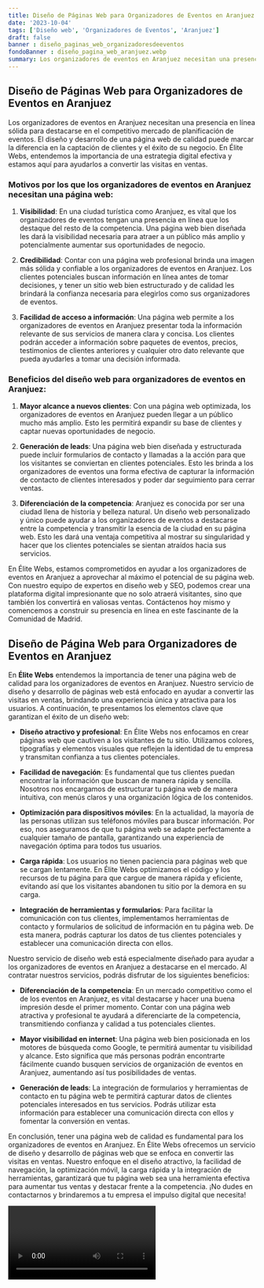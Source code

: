 ```yaml
---
title: Diseño de Páginas Web para Organizadores de Eventos en Aranjuez
date: '2023-10-04'
tags: ['Diseño web', 'Organizadores de Eventos', 'Aranjuez']
draft: false
banner : diseño_paginas_web_organizadoresdeeventos
fondoBanner : diseño_pagina_web_aranjuez.webp
summary: Los organizadores de eventos en Aranjuez necesitan una presencia en línea sólida para destacarse en el competitivo mercado de planificación de eventos. El diseño y desarrollo de una página web de calidad puede marcar la diferencia en la captación de clientes y el éxito de su negocio. En Élite Webs, entendemos la importancia de una estrategia digital efectiva y estamos aquí para ayudarlos a convertir las visitas en ventas.
---
```


## Diseño de Páginas Web para Organizadores de Eventos en Aranjuez

Los organizadores de eventos en Aranjuez necesitan una presencia en línea sólida para destacarse en el competitivo mercado de planificación de eventos. El diseño y desarrollo de una página web de calidad puede marcar la diferencia en la captación de clientes y el éxito de su negocio. En Élite Webs, entendemos la importancia de una estrategia digital efectiva y estamos aquí para ayudarlos a convertir las visitas en ventas.

### Motivos por los que los organizadores de eventos en Aranjuez necesitan una página web:

1. **Visibilidad**: En una ciudad turística como Aranjuez, es vital que los organizadores de eventos tengan una presencia en línea que los destaque del resto de la competencia. Una página web bien diseñada les dará la visibilidad necesaria para atraer a un público más amplio y potencialmente aumentar sus oportunidades de negocio.

2. **Credibilidad**: Contar con una página web profesional brinda una imagen más sólida y confiable a los organizadores de eventos en Aranjuez. Los clientes potenciales buscan información en línea antes de tomar decisiones, y tener un sitio web bien estructurado y de calidad les brindará la confianza necesaria para elegirlos como sus organizadores de eventos.

3. **Facilidad de acceso a información**: Una página web permite a los organizadores de eventos en Aranjuez presentar toda la información relevante de sus servicios de manera clara y concisa. Los clientes podrán acceder a información sobre paquetes de eventos, precios, testimonios de clientes anteriores y cualquier otro dato relevante que pueda ayudarles a tomar una decisión informada.

### Beneficios del diseño web para organizadores de eventos en Aranjuez:

1. **Mayor alcance a nuevos clientes**: Con una página web optimizada, los organizadores de eventos en Aranjuez pueden llegar a un público mucho más amplio. Esto les permitirá expandir su base de clientes y captar nuevas oportunidades de negocio.

2. **Generación de leads**: Una página web bien diseñada y estructurada puede incluir formularios de contacto y llamadas a la acción para que los visitantes se conviertan en clientes potenciales. Esto les brinda a los organizadores de eventos una forma efectiva de capturar la información de contacto de clientes interesados y poder dar seguimiento para cerrar ventas.

3. **Diferenciación de la competencia**: Aranjuez es conocida por ser una ciudad llena de historia y belleza natural. Un diseño web personalizado y único puede ayudar a los organizadores de eventos a destacarse entre la competencia y transmitir la esencia de la ciudad en su página web. Esto les dará una ventaja competitiva al mostrar su singularidad y hacer que los clientes potenciales se sientan atraídos hacia sus servicios.

En Élite Webs, estamos comprometidos en ayudar a los organizadores de eventos en Aranjuez a aprovechar al máximo el potencial de su página web. Con nuestro equipo de expertos en diseño web y SEO, podemos crear una plataforma digital impresionante que no solo atraerá visitantes, sino que también los convertirá en valiosas ventas. Contáctenos hoy mismo y comencemos a construir su presencia en línea en este fascinante de la Comunidad de Madrid.

<GifSeo />

<Cta />

## Diseño de Página Web para Organizadores de Eventos en Aranjuez

En **Élite Webs** entendemos la importancia de tener una página web de calidad para los organizadores de eventos en Aranjuez. Nuestro servicio de diseño y desarrollo de páginas web está enfocado en ayudar a convertir las visitas en ventas, brindando una experiencia única y atractiva para los usuarios. A continuación, te presentamos los elementos clave que garantizan el éxito de un diseño web:

- **Diseño atractivo y profesional**: En Élite Webs nos enfocamos en crear páginas web que cautiven a los visitantes de tu sitio. Utilizamos colores, tipografías y elementos visuales que reflejen la identidad de tu empresa y transmitan confianza a tus clientes potenciales.

- **Facilidad de navegación**: Es fundamental que tus clientes puedan encontrar la información que buscan de manera rápida y sencilla. Nosotros nos encargamos de estructurar tu página web de manera intuitiva, con menús claros y una organización lógica de los contenidos.

- **Optimización para dispositivos móviles**: En la actualidad, la mayoría de las personas utilizan sus teléfonos móviles para buscar información. Por eso, nos aseguramos de que tu página web se adapte perfectamente a cualquier tamaño de pantalla, garantizando una experiencia de navegación óptima para todos tus usuarios.

- **Carga rápida**: Los usuarios no tienen paciencia para páginas web que se cargan lentamente. En Élite Webs optimizamos el código y los recursos de tu página para que cargue de manera rápida y eficiente, evitando así que los visitantes abandonen tu sitio por la demora en su carga.

- **Integración de herramientas y formularios**: Para facilitar la comunicación con tus clientes, implementamos herramientas de contacto y formularios de solicitud de información en tu página web. De esta manera, podrás capturar los datos de tus clientes potenciales y establecer una comunicación directa con ellos.

Nuestro servicio de diseño web está especialmente diseñado para ayudar a los organizadores de eventos en Aranjuez a destacarse en el mercado. Al contratar nuestros servicios, podrás disfrutar de los siguientes beneficios:

- **Diferenciación de la competencia**: En un mercado competitivo como el de los eventos en Aranjuez, es vital destacarse y hacer una buena impresión desde el primer momento. Contar con una página web atractiva y profesional te ayudará a diferenciarte de la competencia, transmitiendo confianza y calidad a tus potenciales clientes.

- **Mayor visibilidad en internet**: Una página web bien posicionada en los motores de búsqueda como Google, te permitirá aumentar tu visibilidad y alcance. Esto significa que más personas podrán encontrarte fácilmente cuando busquen servicios de organización de eventos en Aranjuez, aumentando así tus posibilidades de ventas.

- **Generación de leads**: La integración de formularios y herramientas de contacto en tu página web te permitirá capturar datos de clientes potenciales interesados en tus servicios. Podrás utilizar esta información para establecer una comunicación directa con ellos y fomentar la conversión en ventas.

En conclusión, tener una página web de calidad es fundamental para los organizadores de eventos en Aranjuez. En Élite Webs ofrecemos un servicio de diseño y desarrollo de páginas web que se enfoca en convertir las visitas en ventas. Nuestro enfoque en el diseño atractivo, la facilidad de navegación, la optimización móvil, la carga rápida y la integración de herramientas, garantizará que tu página web sea una herramienta efectiva para aumentar tus ventas y destacar frente a la competencia. ¡No dudes en contactarnos y brindaremos a tu empresa el impulso digital que necesita!

<Video />

<CtaBot job='Organizadores de Eventos' city='Aranjuez'/>

<Gmaps query='Aranjuez+españa+maps' />
